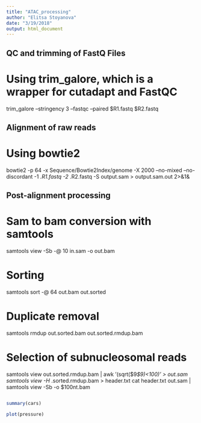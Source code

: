 ```yaml
---
title: "ATAC_processing"
author: "Elitsa Stoyanova"
date: "3/19/2018"
output: html_document
---
```

## QC and trimming of FastQ Files 
# Using trim_galore, which is a wrapper for cutadapt and FastQC

trim_galore --stringency 3 --fastqc --paired $R1.fastq $R2.fastq 

## Alignment of raw reads
# Using bowtie2 

bowtie2 -p 64 -x Sequence/Bowtie2Index/genome -X 2000 --no-mixed --no-discordant -1 *.R1.fastq -2 *.R2.fastq -S output.sam > output.sam.out 2>&1&

## Post-alignment processing
# Sam to bam conversion with samtools 
samtools view -Sb -@ 10 in.sam -o out.bam

# Sorting
samtools sort -@ 64 out.bam out.sorted 

# Duplicate removal 
samtools rmdup out.sorted.bam out.sorted.rmdup.bam

# Selection of subnucleosomal reads 
samtools view out.sorted.rmdup.bam | awk '(sqrt($9*$9)<100)' > out.sam
samtools view -H *.sorted.rmdup.bam > header.txt
cat header.txt out.sam | samtools view -Sb -o $100nt.bam




```r
```



```r
summary(cars)
```



```r
plot(pressure)
```


